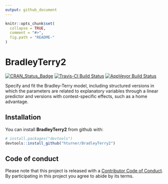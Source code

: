 ```yaml
---
output: github_document
---
```


<!-- README.md is generated from README.Rmd. Please edit that file -->

```r
knitr::opts_chunk$set(
  collapse = TRUE,
  comment = "#>",
  fig.path = "README-"
)
```

# BradleyTerry2

[![CRAN_Status_Badge](https://www.r-pkg.org/badges/version/BradleyTerry2)](https://cran.r-project.org/package=BradleyTerry2)
[![Travis-CI Build Status](https://travis-ci.org/hturner/BradleyTerry2.svg?branch=master)](https://travis-ci.org/hturner/BradleyTerry2)
[![AppVeyor Build Status](https://ci.appveyor.com/api/projects/status/github/hturner/BradleyTerry2?branch=master&svg=true)](https://ci.appveyor.com/project/hturner/BradleyTerry2)

Specify and fit the Bradley-Terry model, including structured versions in which 
the parameters are related to explanatory variables through a linear predictor 
and versions with contest-specific effects, such as a home advantage.

## Installation

You can install **BradleyTerry2** from github with:

```r
# install.packages("devtools")
devtools::install_github("hturner/BradleyTerry2")
```

## Code of conduct

Please note that this project is released with a 
[Contributor Code of Conduct](CONDUCT.md). By participating in this project you 
agree to abide by its terms.